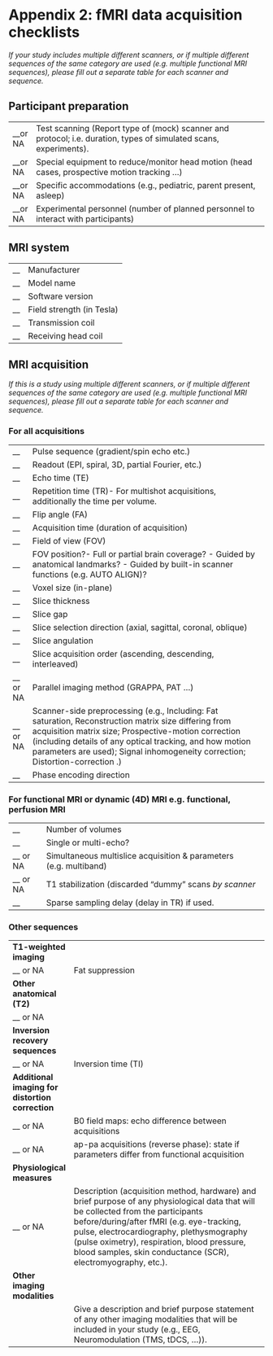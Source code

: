 # Appendix 2: fMRI data acquisition checklists

_If your study includes multiple different scanners, or if multiple different
sequences of the same category are used (e.g. multiple functional MRI
sequences), please fill out a separate table for each scanner and sequence. _

## Participant preparation

|           |                                                                                                                   |
| --------- | ----------------------------------------------------------------------------------------------------------------- |
| \_\_or NA | Test scanning (Report type of (mock) scanner and protocol; i.e. duration, types of simulated scans, experiments). |
| \_\_or NA | Special equipment to reduce/monitor head motion (head cases, prospective motion tracking ...)                     |
| \_\_or NA | Specific accommodations (e.g., pediatric, parent present, asleep)                                                 |
| \_\_or NA | Experimental personnel (number of planned personnel to interact with participants)                                |

## MRI system

|      |                           |
| ---- | ------------------------- |
| \_\_ | Manufacturer              |
| \_\_ | Model name                |
| \_\_ | Software version          |
| \_\_ | Field strength (in Tesla) |
| \_\_ | Transmission coil         |
| \_\_ | Receiving head coil       |

## MRI acquisition

_If this is a study using multiple different scanners, or if multiple different
sequences of the same category are used (e.g. multiple functional MRI
sequences), please fill out a separate table for each scanner and sequence._

### For all acquisitions

|            |                                                                                                                                                                                                                                                                                                          |
| ---------- | -------------------------------------------------------------------------------------------------------------------------------------------------------------------------------------------------------------------------------------------------------------------------------------------------------- |
| \_\_       | Pulse sequence (gradient/spin echo etc.)                                                                                                                                                                                                                                                                 |
| \_\_       | Readout (EPI, spiral, 3D, partial Fourier, etc.)                                                                                                                                                                                                                                                         |
| \_\_       | Echo time (TE)                                                                                                                                                                                                                                                                                           |
| \_\_       | Repetition time (TR)- For multi­shot acquisitions, additionally the time per volume.                                                                                                                                                                                                                     |
| \_\_       | Flip angle (FA)                                                                                                                                                                                                                                                                                          |
| \_\_       | Acquisition time (duration of acquisition)                                                                                                                                                                                                                                                               |
| \_\_       | Field of view (FOV)                                                                                                                                                                                                                                                                                      |
| \_\_       | FOV position?- Full or partial brain coverage? - Guided by anatomical landmarks? - Guided by built-in scanner functions (e.g. AUTO ALIGN)?                                                                                                                                                               |
| \_\_       | Voxel size (in-plane)                                                                                                                                                                                                                                                                                    |
| \_\_       | Slice thickness                                                                                                                                                                                                                                                                                          |
| \_\_       | Slice gap                                                                                                                                                                                                                                                                                                |
| \_\_       | Slice selection direction (axial, sagittal, coronal, oblique)                                                                                                                                                                                                                                            |
| \_\_       | Slice angulation                                                                                                                                                                                                                                                                                         |
| \_\_       | Slice acquisition order (ascending, descending, interleaved)                                                                                                                                                                                                                                             |
| \_\_ or NA | Parallel imaging method (GRAPPA, PAT ...)                                                                                                                                                                                                                                                                |
| \_\_ or NA | Scanner-side preprocessing (e.g., Including: Fat saturation, Reconstruction matrix size differing from acquisition matrix size; Prospective-motion correction (including details of any optical tracking, and how motion parameters are used); Signal inhomogeneity correction; Distortion-correction .) |
| \_\_       | Phase encoding direction                                                                                                                                                                                                                                                                                 |

### For functional MRI or dynamic (4D) MRI e.g. functional, perfusion MRI

|            |                                                                   |
| ---------- | ----------------------------------------------------------------- |
| \_\_       | Number of volumes                                                 |
| \_\_       | Single or multi-echo?                                             |
| \_\_ or NA | Simultaneous multislice acquisition & parameters (e.g. multiband) |
| \_\_ or NA | T1 stabilization (discarded "dummy" scans _by scanner_            |
| \_\_       | Sparse sampling delay (delay in TR) if used.                      |

### Other sequences

|                                                  |                                                                                                                                                                                                                                                                                                                                             |
| ------------------------------------------------ | ------------------------------------------------------------------------------------------------------------------------------------------------------------------------------------------------------------------------------------------------------------------------------------------------------------------------------------------- |
| **T1-weighted imaging**                          |                                                                                                                                                                                                                                                                                                                                             |
| \_\_ or NA                                       | Fat suppression                                                                                                                                                                                                                                                                                                                             |
| **Other anatomical (T2)**                        |                                                                                                                                                                                                                                                                                                                                             |
| \_\_ or NA                                       |                                                                                                                                                                                                                                                                                                                                             |
| **Inversion recovery sequences**                 |                                                                                                                                                                                                                                                                                                                                             |
| \_\_ or NA                                       | Inversion time (TI)                                                                                                                                                                                                                                                                                                                         |
| **Additional imaging for distortion correction** |                                                                                                                                                                                                                                                                                                                                             |
| \_\_ or NA                                       | B0 field maps: echo difference between acquisitions                                                                                                                                                                                                                                                                                         |
| \_\_ or NA                                       | ap-pa acquisitions (reverse phase): state if parameters differ from functional acquisition                                                                                                                                                                                                                                                  |
| **Physiological measures**                       |                                                                                                                                                                                                                                                                                                                                             |
| \_\_ or NA                                       | Description (acquisition method, hardware) and brief purpose of any physiological data that will be collected from the participants before/during/after fMRI (e.g. eye-tracking, pulse, electrocardiography, plethysmography (pulse oximetry), respiration, blood pressure, blood samples, skin conductance (SCR), electromyography, etc.). |
| **Other imaging modalities**                     |                                                                                                                                                                                                                                                                                                                                             |
|                                                  | Give a description and brief purpose statement of any other imaging modalities that will be included in your study (e.g., EEG, Neuromodulation (TMS, tDCS, …)).                                                                                                                                                                             |
